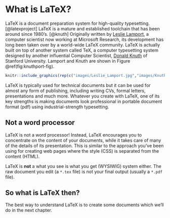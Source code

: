 # What is LaTeX? {#latex}

LaTeX is a document preparation system for high-quality typesetting. [@latexproject] LaTeX is a mature and established toolchain that has been around since 1980's. [@knuth] Originally written by [Leslie Lamport](https://en.wikipedia.org/wiki/Leslie_Lamport), a computer scientist
now working at Microsoft Research, its development has long been taken over by a world-wide LaTeX community. LaTeX is actually built on top of another system called TeX, a computer typesetting system designed by another influential Computer Scientist, [Donald Knuth](https://en.wikipedia.org/wiki/Donald_Knuth) of Stanford University. Lamport and Knuth are shown in Figure \@ref(fig:knuthport-fig).

```r
knitr::include_graphics(rep(c("images/Leslie_Lamport.jpg","images/KnuthAtOpenContentAlliance.jpg"),1))
```
LaTeX is typically used for technical documents but it can be used for almost any form of publishing, including writing CVs, formal letters, presentations and much more. Whatever you create with LaTeX, one of its key strengths is making documents look professional in portable document format (pdf) using industrial-strength typesetting.

## Not a word processor
LaTeX is not a word processor! Instead, LaTeX encourages you to concentrate on the content of your documents, while it takes care of many of the details of its presentation. This is similar to the approach you've been using for creating web pages where the style (CSS) is separated from the content (HTML).

LaTeX is **not** a what you see is what you get (WYSIWIG) system either. The raw document you edit (a `*.tex` file) is not your final output (usually a `*.pdf` file).

## So what is LaTeX then?

The best way to understand LaTeX is to create some documents which we'll do in the next chapter.
